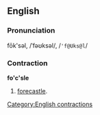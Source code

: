 ==English==
===Pronunciation===
fōk'səl, /ˈfəʊksəl/, /<tt>'f@Uks@l</tt>/

===Contraction===
'''fo'c'sle'''

# {{nautical}} [[forecastle]].

[[Category:English contractions]]